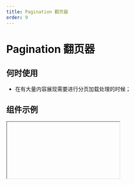 ```yaml
---
title: Pagination 翻页器
order: 9
---
```


# Pagination 翻页器

## 何时使用

- 在有大量内容展现需要进行分页加载处理的时候；

## 组件示例


<Iframe url="https://www.aliwork.com/developer/pagination-v2?isRenderNav=false" />
## 组件属性


<AttrTable
  dataSource={[
    {
      code: 'total',
      type: 'number',
      defaul: '100',
      desc: '总记录数',
    },
    {
      code: 'current',
      type: 'number',
      default: '1',
      desc: '当前页码',
    },
    {
      code: 'size',
      type: `'small' | 'medium' | 'large'`,
      default: `'medium'`,
      desc: '分页尺寸',
    },
    {
      code: 'type',
      type: `'normal' | 'simple' | 'mini'`,
      default: `'normal'`,
      desc: '分页类型',
    },
    {
      code: 'shape',
      type: `'normal' | 'arrow-only' | 'arrow-prev-only' | 'no-border'`,
      default: `'normal'`,
      desc: '前进后退按钮样式',
    },
    {
      code: 'pageSizeSelector',
      type: `false | 'filter' | 'dropdown'`,
      default: 'false',
      desc: '每页显示选择器类型',
    },
    {
      code: 'pageSizeList',
      type: `string`,
      default: "'5,10,20'",
      desc: '每页显示选择器可选值',
    },
    {
      code: 'pageSize',
      type: 'number',
      default: '10',
      desc: '每页展示条数',
    },
    {
      code: 'pageSizePosition',
      type: `'start' | 'end'`,
      default: `'end'`,
      desc: '每页显示选择器在组件中的位置',
    },
    {
      code: 'hideOnlyOnePage',
      type: 'boolean',
      default: 'false',
      desc: '当分页数为 1 时，是否隐藏分页器',
    },
    {
      code: 'showJump',
      type: 'boolean',
      default: 'true',
      desc: '显示跳转输入框与按钮，当**type**为normal时，且在页码数超过5页后起作用',
    },
    {
      code: 'onPageSizeChange',
      type: '(pageSize: number) => void',
      default: '-',
      desc: '当每页数量改变时',
    },
    {
      code: 'onChange',
      type: '(currentPagination: number) => void',
      default: '-',
      desc: '当页码改变时',
    },
  ]}
/>